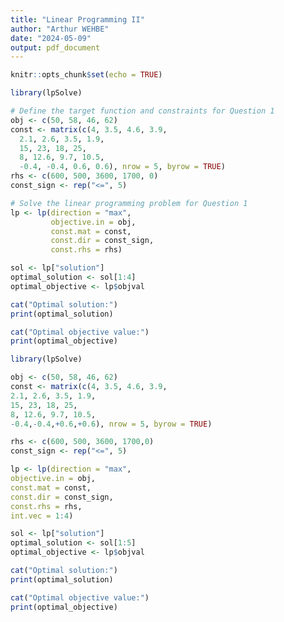---
title: "Linear Programming II"
author: "Arthur WEHBE"
date: "2024-05-09"
output: pdf_document
---

```{r setup, include=FALSE}
knitr::opts_chunk$set(echo = TRUE)
```

```{r}
library(lpSolve)

# Define the target function and constraints for Question 1
obj <- c(50, 58, 46, 62) 
const <- matrix(c(4, 3.5, 4.6, 3.9,
  2.1, 2.6, 3.5, 1.9,
  15, 23, 18, 25,
  8, 12.6, 9.7, 10.5,
  -0.4, -0.4, 0.6, 0.6), nrow = 5, byrow = TRUE)
rhs <- c(600, 500, 3600, 1700, 0)
const_sign <- rep("<=", 5)

# Solve the linear programming problem for Question 1
lp <- lp(direction = "max", 
         objective.in = obj, 
         const.mat = const, 
         const.dir = const_sign, 
         const.rhs = rhs) 

sol <- lp["solution"]
optimal_solution <- sol[1:4] 
optimal_objective <- lp$objval 

cat("Optimal solution:")
print(optimal_solution)

cat("Optimal objective value:")
print(optimal_objective)


```

```{r}

library(lpSolve)

obj <- c(50, 58, 46, 62)
const <- matrix(c(4, 3.5, 4.6, 3.9,
2.1, 2.6, 3.5, 1.9,
15, 23, 18, 25,
8, 12.6, 9.7, 10.5,
-0.4,-0.4,+0.6,+0.6), nrow = 5, byrow = TRUE)

rhs <- c(600, 500, 3600, 1700,0)
const_sign <- rep("<=", 5)

lp <- lp(direction = "max",
objective.in = obj,
const.mat = const,
const.dir = const_sign,
const.rhs = rhs,
int.vec = 1:4)

sol <- lp["solution"]
optimal_solution <- sol[1:5]
optimal_objective <- lp$objval

cat("Optimal solution:")
print(optimal_solution)

cat("Optimal objective value:")
print(optimal_objective)
```



